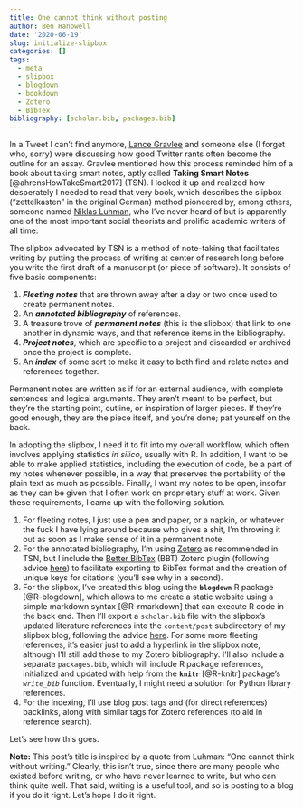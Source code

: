 ```yaml
---
title: One cannot think without posting
author: Ben Hanowell
date: '2020-06-19'
slug: initialize-slipbox
categories: []
tags:
  - meta
  - slipbox
  - blogdown
  - bookdown
  - Zotero
  - BibTex
bibliography: [scholar.bib, packages.bib]
---
```


In a Tweet I can't find anymore, [Lance Gravlee](https://twitter.com/lancegravlee) and someone else (I forget who, sorry) were discussing how good Twitter rants often become the outline for an essay. Gravlee mentioned how this process reminded him of a book about taking smart notes, aptly called **Taking Smart Notes** [@ahrensHowTakeSmart2017] (TSN). I looked it up and realized how desperately I needed to read that very book, which describes the slipbox ("zettelkasten" in the original German) method pioneered by, among others, someone named [Niklas Luhman](https://en.wikipedia.org/wiki/Niklas_Luhmann), who I've never heard of but is apparently one of the most important social theorists and prolific academic writers of all time.

The slipbox advocated by TSN is a method of note-taking that facilitates writing by putting the process of writing at center of research long before you write the first draft of a manuscript (or piece of software). It consists of five basic components:

1. **_Fleeting notes_** that are thrown away after a day or two once used to create permanent notes.
1. An **_annotated bibliography_** of references.
1. A treasure trove of **_permanent notes_** (this is the slipbox) that link to one another in dynamic ways, and that reference items in the bibliography.
1. **_Project notes_**, which are specific to a project and discarded or archived once the project is complete.
1. An **_index_** of some sort to make it easy to both find and relate notes and references together.

Permanent notes are written as if for an external audience, with complete sentences and logical arguments. They aren't meant to be perfect, but they're the starting point, outline, or inspiration of larger pieces. If they're good enough, they are the piece itself, and you're done; pat yourself on the back.

In adopting the slipbox, I need it to fit into my overall workflow, which often involves applying statistics _in silico_, usually with R. In addition, I want to be able to make applied statistics, including the execution of code, be a part of my notes whenever possible, in a way that preserves the portability of the plain text as much as possible. Finally, I want my notes to be open, insofar as they can be given that I often work on proprietary stuff at work. Given these requirements, I came up with the following solution.

1. For fleeting notes, I just use a pen and paper, or a napkin, or whatever the fuck I have lying around because who gives a shit, I'm throwing it out as soon as I make sense of it in a permanent note.
1. For the annotated bibliography, I'm using [Zotero](https://www.zotero.org/) as recommended in TSN, but I include the [Better BibTex](https://retorque.re/zotero-better-bibtex/) (BBT) Zotero plugin (following advice [here](https://tc.rbind.io/post/2017/07/07/citing-in-rmarkdown-using-zotero/)) to facilitate exporting to BibTex format and the creation of unique keys for citations (you'll see why in a second).
1. For the slipbox, I've created this blog using the **`blogdown`** R package [@R-blogdown], which allows to me create a static website using a simple markdown syntax [@R-rmarkdown] that can execute R code in the back end. Then I'll export a `scholar.bib` file with the slipbox's updated literature references into the `content/post` subdirectory of my slipbox blog, following the advice [here](https://blogdown-demo.rbind.io/2017/08/28/adding-citations-to-posts/). For some more fleeting references, it's easier just to add a hyperlink in the slipbox note, although I'll still add those to my Zotero bibliography. I'll also include a separate `packages.bib`, which will include R package references, initialized and updated with help from the **`knitr`** [@R-knitr] package's _`write_bib`_ function. Eventually, I might need a solution for Python library references.
1. For the indexing, I'll use blog post tags and (for direct references) backlinks, along with similar tags for Zotero references (to aid in reference search).

Let's see how this goes.

**Note:** This post's title is inspired by a quote from Luhman: "One cannot think without writing." Clearly, this isn't true, since there are many people who existed before writing, or who have never learned to write, but who can think quite well. That said, writing is a useful tool, and so is posting to a blog if you do it right. Let's hope I do it right.